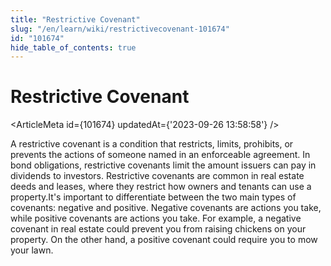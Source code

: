 ```yaml
---
title: "Restrictive Covenant"
slug: "/en/learn/wiki/restrictivecovenant-101674"
id: "101674"
hide_table_of_contents: true
---
```



# Restrictive Covenant

<ArticleMeta id={101674} updatedAt={'2023-09-26 13:58:58'} />
<div className='border-solid border-b border-t-0 my-4 border-[var(--ifm-color-gray-300)]' />

A restrictive covenant is a condition that restricts, limits, prohibits, or prevents the actions of someone named in an enforceable agreement. In bond obligations, restrictive covenants limit the amount issuers can pay in dividends to investors. Restrictive covenants are common in real estate deeds and leases, where they restrict how owners and tenants can use a property.It's important to differentiate between the two main types of covenants: negative and positive. Negative covenants are actions you take, while positive covenants are actions you take. For example, a negative covenant in real estate could prevent you from raising chickens on your property. On the other hand, a positive covenant could require you to mow your lawn.
